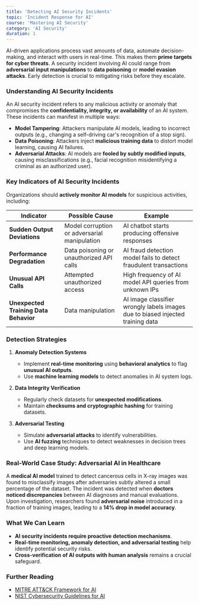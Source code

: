 ```yaml
---
title: 'Detecting AI Security Incidents'
topic: 'Incident Response for AI'
course: 'Mastering AI Security'
category: 'AI Security'
duration: 1
---
```


AI-driven applications process vast amounts of data, automate decision-making, and interact with users in real-time. This makes them **prime targets for cyber threats**. A security incident involving AI could range from **adversarial input manipulations** to **data poisoning** or **model evasion attacks**. Early detection is crucial to mitigating risks before they escalate.

### Understanding AI Security Incidents

An AI security incident refers to any malicious activity or anomaly that compromises the **confidentiality, integrity, or availability** of an AI system. These incidents can manifest in multiple ways:

- **Model Tampering**: Attackers manipulate AI models, leading to incorrect outputs (e.g., changing a self-driving car's recognition of a stop sign).
- **Data Poisoning**: Attackers inject **malicious training data** to distort model learning, causing AI failures.
- **Adversarial Attacks**: AI models are **fooled by subtly modified inputs**, causing misclassifications (e.g., facial recognition misidentifying a criminal as an authorized user).

### Key Indicators of AI Security Incidents

Organizations should **actively monitor AI models** for suspicious activities, including:

| Indicator                             | Possible Cause                               | Example                                                                        |
| ------------------------------------- | -------------------------------------------- | ------------------------------------------------------------------------------ |
| **Sudden Output Deviations**          | Model corruption or adversarial manipulation | AI chatbot starts producing offensive responses                                |
| **Performance Degradation**           | Data poisoning or unauthorized API calls     | AI fraud detection model fails to detect fraudulent transactions               |
| **Unusual API Calls**                 | Attempted unauthorized access                | High frequency of AI model API queries from unknown IPs                        |
| **Unexpected Training Data Behavior** | Data manipulation                            | AI image classifier wrongly labels images due to biased injected training data |

### Detection Strategies

1. **Anomaly Detection Systems**

   - Implement **real-time monitoring** using **behavioral analytics** to flag **unusual AI outputs**.
   - Use **machine learning models** to detect anomalies in AI system logs.

2. **Data Integrity Verification**

   - Regularly check datasets for **unexpected modifications**.
   - Maintain **checksums and cryptographic hashing** for training datasets.

3. **Adversarial Testing**
   - Simulate **adversarial attacks** to identify vulnerabilities.
   - Use **AI fuzzing** techniques to detect weaknesses in decision trees and deep learning models.

### Real-World Case Study: Adversarial AI in Healthcare

A **medical AI model** trained to detect cancerous cells in X-ray images was found to misclassify images after adversaries subtly altered a small percentage of the dataset. The incident was detected when **doctors noticed discrepancies** between AI diagnoses and manual evaluations. Upon investigation, researchers found **adversarial noise** introduced in a fraction of training images, leading to a **14% drop in model accuracy**.

### What We Can Learn

- **AI security incidents require proactive detection mechanisms**.
- **Real-time monitoring, anomaly detection, and adversarial testing** help identify potential security risks.
- **Cross-verification of AI outputs with human analysis** remains a crucial safeguard.

### Further Reading

- [MITRE ATT&CK Framework for AI](https://attack.mitre.org/)
- [NIST Cybersecurity Guidelines for AI](https://www.nist.gov/cyberframework)
